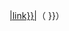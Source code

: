 {{formatnum: {{{orgvalue}}} }}[[{{convert/unitname|{{{orgunit}}}|link}}|{{convert/unitname|{{{orgunit}}}|sym}}]]（{{formatnum: {{#expr: {{{convalue}}} round {{{roundto}}} }} }}{{convert/unitname|{{{conunit}}}|sym}}）